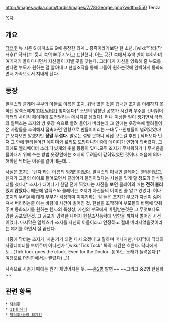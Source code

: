 http://images.wikia.com/tardis/images/7/78/George.png?width=550
Tenza

[[목차]]
== 개요 ==
[[닥터후]] 뉴 시즌 6 에피소드 9에 등장한 외계... 종족이라기보단 한 소년. [wiki:"닥터(닥터후)" 닥터]는 '둥지 속의 뻐꾸기'라고 표현했다. 어느 공간 속에서 수백 만이 부화하며 여기저기 돌아다니면서 자신들이 지낼 곳을 찾는다. 그러다가 자신을 양육해 줄 부모를 만나면 부모가 원하는 걸 알아내고 현실조작을 통해 그들이 원하는것에 완벽하게 동화되면서 가족으로서 지내게 된다.

== 등장 ==
알렉스와 클레어 부부의 아들로 이름은 조지. 워낙 많은 것을 겁내던 조지를 이해하지 못하던 알렉스에게 [[11대 닥터]]가 찾아온다[* 소년의 엄청난 공포가 시간과 우주를 건너뛰어 닥터의 사이킥 페이퍼에 도와달라는 메시지를 남겼다]. 허나 이상한 일이 생기면서 닥터와 알렉스는 조지의 방 옷장 속으로 빨려 들어가 버리는데,그 안에는 옷장속에 빨려들어온 사람들을 추격해서 접촉하면 인형으로 만들어버리는 --대두--인형들이 널려있었다! [* 보다보면 알겠지만 '''정말 무섭다.''' 말로는 설명 못하니 직접 보는걸 추천.] 닥터보다 먼저 그 안에 빨려들어간 에이미와 로리도 도망다니던 중에 에이미가 인형이 되버렸다. 그 외에도 엘리베이터 소리.다섯개의 촛불 등등이 있다.모두 조지가 무서워하거나 무서움을 몰아내기 위해 쓰는 방법.옷장안에는 조지의 두려움이 갇혀있었던 것이다. 처음에 의아해하던 닥터는 이유를 알아내는데...

사실은 조지는 '텐자'라는 이름의 [[외계인]]이었다. 알렉스의 아내인 클레어는 불임이었고, 텐자가 그들의 아이로 들어오면서 클레어가 불임이었다는 사실을 잊게 할 정도의 인식필터를 쳤다.[* 조지가 태어나기 한달 전에 찍었다는 사진을 보면 클레어의 배는 '''전혀 불러있지 않았다.'''] 때문에 알렉스와 클레어는 조지가 자신들의 아이인 줄 알고 있었다. 허나 조지의 두려움에 대해 부부가 걱정하며 이야기하는 걸 들은 조지가 부모가 자신이 싫어져서 버리려는줄 아는 바람에 사건이 벌어진 것. 현실을 조작하며 부모들의 바램에 맞춰주며 동화되기를 원하는 텐자의 특성상, 자신의 부모에게 버림받는것은 그 무엇보다도 강한 공포였던것. 그 공포가 강력한 나머지 현실조작능력에 영향을 끼쳐서 벌어진 사건이었다. 마지막은 알렉스가 조지를 자신의 아들이라고 인정하고 절대 버리지않을것이라는 얘기를 하면서 잘 끝난다..

나중에 닥터는 조지가 '사춘기가 되면 다시 오겠다'고 말하며 떠나지만, 마지막에 닥터의 사망데이터를 보여주며 어디선가 '[wiki:"Tick Tock" 똑딱 시간은 흐른다. 닥터에게도...(Tick tock goes the clock. Even for the Doctor…)]'라는 노래가 들려온다.[* 여담으로 더빙판에서는 짤렸다(...)]

사족으로 사춘기 때에는 뭔가 재밌어지는 듯. ~~[[중2병]] 발병~~ ~~그리고 중2병 현실화~~

== 관련 항목 ==
 * [[닥터후]]
 * [[11대 닥터]]
 * [[닥터후/등장 외계인]]
